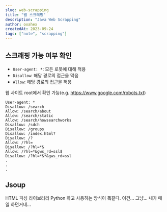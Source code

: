 ```yaml
---
slug: web-scrapping
title: "웹 스크래핑"
description: "Java Web Scrapping"
author: oxahex
createdAt: 2023-09-24
tags: ["note", "scrapping"]
---
```


## 스크래핑 가능 여부 확인

- `User-agent: *`: 모든 로봇에 대해 적용
- `Disallow`: 해당 경로의 접근을 막음
- `Allow`: 해당 경로의 접근을 허용

웹 사이트 root에서 확인 가능(e.g. https://www.google.com/robots.txt)

```text
User-agent: *
Disallow: /search
Allow: /search/about
Allow: /search/static
Allow: /search/howsearchworks
Disallow: /sdch
Disallow: /groups
Disallow: /index.html?
Disallow: /?
Allow: /?hl=
Disallow: /?hl=*&
Allow: /?hl=*&gws_rd=ssl$
Disallow: /?hl=*&*&gws_rd=ssl
.
.
.
```

## Jsoup
HTML 파싱 라이브러리
Python 하고 사용하는 방식이 똑같다. 이건... 그냥... 내가 매일 하던거네...